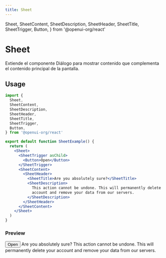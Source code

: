 ```yaml
---
title: Sheet
---
```


  Sheet,
  SheetContent,
  SheetDescription,
  SheetHeader,
  SheetTitle,
  SheetTrigger,
  Button,
} from '@openui-org/react'

# Sheet

Extiende el componente Diálogo para mostrar contenido que complementa el contenido principal de la pantalla.

## Usage

```jsx
import {
  Sheet,
  SheetContent,
  SheetDescription,
  SheetHeader,
  SheetTitle,
  SheetTrigger,
  Button,
} from '@openui-org/react'

export default function SheetExample() {
  return (
    <Sheet>
      <SheetTrigger asChild>
        <Button>Open</Button>
      </SheetTrigger>
      <SheetContent>
        <SheetHeader>
          <SheetTitle>Are you absolutely sure?</SheetTitle>
          <SheetDescription>
            This action cannot be undone. This will permanently delete your
            account and remove your data from our servers.
          </SheetDescription>
        </SheetHeader>
      </SheetContent>
    </Sheet>
  )
}
```

### Preview

<Preview>
  <Sheet>
    <SheetTrigger asChild>
      <Button>Open</Button>
    </SheetTrigger>
    <SheetContent>
      <SheetHeader>
        <SheetTitle>Are you absolutely sure?</SheetTitle>
        <SheetDescription>
          This action cannot be undone. This will permanently delete your
          account and remove your data from our servers.
        </SheetDescription>
      </SheetHeader>
    </SheetContent>
  </Sheet>
</Preview>

